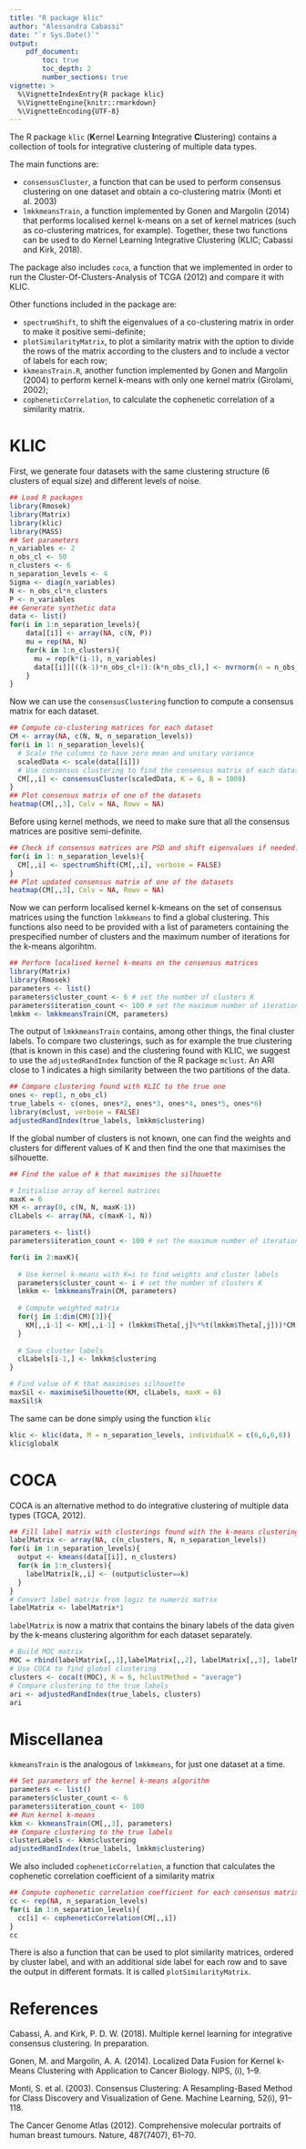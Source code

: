 ```yaml
---
title: "R package klic"
author: "Alessandra Cabassi"
date: "`r Sys.Date()`"
output:
    pdf_document:
        toc: true
        toc_depth: 2
        number_sections: true
vignette: >
  %\VignetteIndexEntry{R package klic}
  %\VignetteEngine{knitr::rmarkdown}
  %\VignetteEncoding{UTF-8}
---
```


The R package `klic` (**K**ernel **L**earning **I**ntegrative **C**lustering) contains a collection of tools for integrative clustering of multiple data types. 

The main functions are:

* `consensusCluster`, a function that can be used to perform consensus clustering on one dataset and obtain a co-clustering matrix  (Monti et al. 2003) 
* `lmkkmeansTrain`, a function implemented by Gonen and Margolin (2014) that performs localised kernel k-means on a set of kernel matrices (such as co-clustering matrices, for example). Together, these two functions can be used to do Kernel Learning Integrative Clustering (KLIC; Cabassi and Kirk, 2018).

The package also includes  `coca`, a function that we implemented in order to run the Cluster-Of-Clusters-Analysis of TCGA (2012) and compare it with KLIC. 

Other functions included in the package are:

* `spectrumShift`, to shift the eigenvalues of a co-clustering matrix in order to make it positive semi-definite; 
* `plotSimilarityMatrix`, to plot a similarity matrix with the option to divide the rows of the matrix according to the clusters and to include a vector of labels for each row; 
* `kkmeansTrain.R`, another function implemented by Gonen and Margolin (2004) to perform kernel k-means with only one kernel matrix (Girolami, 2002);
* `copheneticCorrelation`, to calculate the cophenetic correlation of a similarity matrix.

# KLIC

First, we generate four datasets with the same clustering structure (6 clusters of equal size) and different levels of noise.

```r
## Load R packages
library(Rmosek)
library(Matrix)
library(klic)
library(MASS)
## Set parameters
n_variables <- 2
n_obs_cl <- 50
n_clusters <- 6
n_separation_levels <- 4
Sigma <- diag(n_variables)
N <- n_obs_cl*n_clusters
P <- n_variables
## Generate synthetic data
data <- list()
for(i in 1:n_separation_levels){
    data[[i]] <- array(NA, c(N, P))
    mu = rep(NA, N)
    for(k in 1:n_clusters){
      mu = rep(k*(i-1), n_variables)
      data[[i]][((k-1)*n_obs_cl+1):(k*n_obs_cl),] <- mvrnorm(n = n_obs_cl, mu, Sigma)
    }
}
```

Now we can use the `consensusClustering` function to compute a consensus matrix for each dataset.

```r
## Compute co-clustering matrices for each dataset
CM <- array(NA, c(N, N, n_separation_levels))
for(i in 1: n_separation_levels){
  # Scale the columns to have zero mean and unitary variance
  scaledData <- scale(data[[i]]) 
  # Use consensus clustering to find the consensus matrix of each dataset
  CM[,,i] <- consensusCluster(scaledData, K = 6, B = 1000)
}
## Plot consensus matrix of one of the datasets
heatmap(CM[,,3], Colv = NA, Rowv = NA)
```

Before using kernel methods, we need to make sure that all the consensus matrices are positive semi-definite.

```r
## Check if consensus matrices are PSD and shift eigenvalues if needed.
for(i in 1: n_separation_levels){
  CM[,,i] <- spectrumShift(CM[,,i], verbose = FALSE)
}
## Plot updated consensus matrix of one of the datasets
heatmap(CM[,,3], Colv = NA, Rowv = NA)
```

Now we can perform localised kernel k-kmeans on the set of consensus matrices using the function `lmkkmeans` to find a global clustering. This functions also need to be provided with a list of parameters containing the prespecified number of clusters and the maximum number of iterations for the k-means algorihtm.

```r
## Perform localised kernel k-means on the consensus matrices
library(Matrix)
library(Rmosek)
parameters <- list()
parameters$cluster_count <- 6 # set the number of clusters K
parameters$iteration_count <- 100 # set the maximum number of iterations
lmkkm <- lmkkmeansTrain(CM, parameters)
```

The output of `lmkkmeansTrain` contains, among other things, the final cluster labels. To compare two clusterings, such as for example the true clustering (that is known in this case) and the clustering found with KLIC, we suggest to use the `adjustedRandIndex` function of the R package `mclust`. An ARI close to 1 indicates a high similarity between the two partitions of the data.

```r
## Compare clustering found with KLIC to the true one
ones <- rep(1, n_obs_cl)
true_labels <- c(ones, ones*2, ones*3, ones*4, ones*5, ones*6)
library(mclust, verbose = FALSE)
adjustedRandIndex(true_labels, lmkkm$clustering) 
```

If the global number of clusters is not known, one can find the weights and clusters for different values of K and then find the one that maximises the silhouette.

```r
## Find the value of k that maximises the silhouette

# Initialise array of kernel matrices 
maxK = 6
KM <- array(0, c(N, N, maxK-1))
clLabels <- array(NA, c(maxK-1, N))

parameters <- list()
parameters$iteration_count <- 100 # set the maximum number of iterations

for(i in 2:maxK){
  
  # Use kernel k-means with K=i to find weights and cluster labels
  parameters$cluster_count <- i # set the number of clusters K
  lmkkm <- lmkkmeansTrain(CM, parameters)
  
  # Compute weighted matrix
  for(j in 1:dim(CM)[3]){
    KM[,,i-1] <- KM[,,i-1] + (lmkkm$Theta[,j]%*%t(lmkkm$Theta[,j]))*CM[,,j]
  }
  
  # Save cluster labels
  clLabels[i-1,] <- lmkkm$clustering 
}

# Find value of K that maximises silhouette
maxSil <- maximiseSilhouette(KM, clLabels, maxK = 6)
maxSil$k
```

The same can be done simply using the function `klic`

```r
klic <- klic(data, M = n_separation_levels, individualK = c(6,6,6,6))
klic$globalK
```
# COCA

COCA is an alternative method to do integrative clustering of multiple data types (TGCA, 2012).

```r
## Fill label matrix with clusterings found with the k-means clustering algorithm
labelMatrix <- array(NA, c(n_clusters, N, n_separation_levels))
for(i in 1:n_separation_levels){
  output <- kmeans(data[[i]], n_clusters)
  for(k in 1:n_clusters){
    labelMatrix[k,,i] <- (output$cluster==k)
  }
}
# Convert label matrix from logic to numeric matrix
labelMatrix <- labelMatrix*1
```

`labelMatrix` is now a matrix that contains the binary labels of the data given by the k-means clustering algorithm for each dataset separately.

```r
# Build MOC matrix
MOC = rbind(labelMatrix[,,1],labelMatrix[,,2], labelMatrix[,,3], labelMatrix[,,4])
# Use COCA to find global clustering
clusters <- coca(t(MOC), K = 6, hclustMethod = "average")
# Compare clustering to the true labels
ari <- adjustedRandIndex(true_labels, clusters)
ari
```

# Miscellanea 

`kkmeansTrain` is the analogous of `lmkkmeans`, for just one dataset at a time.

```r
## Set parameters of the kernel k-means algorithm
parameters <- list()
parameters$cluster_count <- 6
parameters$iteration_count <- 100
## Run kernel k-means
kkm <- kkmeansTrain(CM[,,3], parameters)
## Compare clustering to the true labels
clusterLabels <- kkm$clustering
adjustedRandIndex(true_labels, lmkkm$clustering) 
```

We also included `copheneticCorrelation`, a function that calculates the cophenetic correlation coefficient of a similarity matrix 

```r
## Compute cophenetic correlation coefficient for each consensus matrix
cc <- rep(NA, n_separation_levels)
for(i in 1:n_separation_levels){
  cc[i] <- copheneticCorrelation(CM[,,i])
}
cc
```

There is also a function that can be used to plot similarity matrices, ordered by cluster label, and with an additional side label for each row and to save the output in different formats. It is called `plotSimilarityMatrix`.

# References 

Cabassi, A. and Kirk, P. D. W. (2018). Multiple kernel learning for integrative consensus clustering. In preparation.

Gonen, M. and Margolin, A. A. (2014). Localized Data Fusion for Kernel k-Means Clustering with Application to Cancer Biology. NIPS, (i), 1–9.

Monti, S. et al. (2003). Consensus Clustering: A Resampling-Based Method for Class Discovery and Visualization of Gene. Machine Learning, 52(i), 91–118.

The Cancer Genome Atlas (2012). Comprehensive molecular portraits of human breast tumours. Nature,
487(7407), 61–70.
